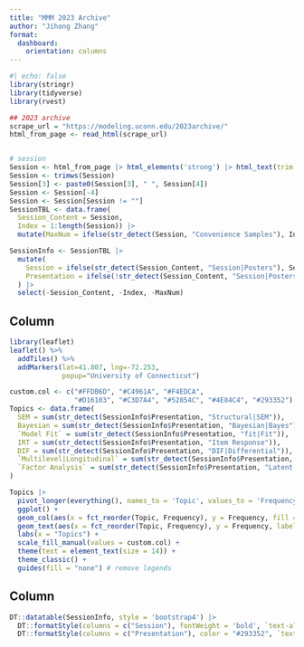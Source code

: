 ```yaml
---
title: "MMM 2023 Archive"
author: "Jihong Zhang"
format: 
  dashboard:
    orientation: columns
---
```


```r
#| echo: false
library(stringr)
library(tidyverse)
library(rvest)

## 2023 archive
scrape_url = "https://modeling.uconn.edu/2023archive/"
html_from_page <- read_html(scrape_url)


# session
Session <- html_from_page |> html_elements('strong') |> html_text(trim = TRUE)
Session <- trimws(Session)
Session[3] <- paste0(Session[3], " ", Session[4])
Session <- Session[-4]
Session <- Session[Session != ""]
SessionTBL <- data.frame(
  Session_Content = Session,
  Index = 1:length(Session)) |> 
  mutate(MaxNum = ifelse(str_detect(Session, "Convenience Samples"), Index, 0))

SessionInfo <- SessionTBL |> 
  mutate(
    Session = ifelse(str_detect(Session_Content, "Session|Posters"), Session_Content, ""),
    Presentation = ifelse(!str_detect(Session_Content, "Session|Posters"), Session_Content, ""),
  ) |> 
  select(-Session_Content, -Index, -MaxNum)
```


## Column {width=30%} 

```r
library(leaflet)
leaflet() %>%
  addTiles() %>% 
  addMarkers(lat=41.807, lng=-72.253,
             popup="University of Connecticut")
```
```r
custom.col <- c("#FFDB6D", "#C4961A", "#F4EDCA", 
                "#D16103", "#C3D7A4", "#52854C", "#4E84C4", "#293352")
Topics <- data.frame(
  SEM = sum(str_detect(SessionInfo$Presentation, "Structural|SEM")),
  Bayesian = sum(str_detect(SessionInfo$Presentation, "Bayesian|Bayes")),
  `Model Fit` = sum(str_detect(SessionInfo$Presentation, "fit|Fit")),
  IRT = sum(str_detect(SessionInfo$Presentation, "Item Response")),
  DIF = sum(str_detect(SessionInfo$Presentation, "DIF|Differential")),
  `Multilevel|Longitudinal` = sum(str_detect(SessionInfo$Presentation, "Multilevel|Latent Growth|Longitudinal")),
  `Factor Analysis` = sum(str_detect(SessionInfo$Presentation, "Latent Variable|Bifactor"))
)

Topics |> 
  pivot_longer(everything(), names_to = 'Topic', values_to = 'Frequency') |> 
  ggplot() +
  geom_col(aes(x = fct_reorder(Topic, Frequency), y = Frequency, fill = fct_reorder(Topic, Frequency))) +
  geom_text(aes(x = fct_reorder(Topic, Frequency), y = Frequency, label = paste0(Frequency, " / ", sum(str_length(SessionInfo$Presentation) > 0)) ), nudge_y = 0.3) +
  labs(x = "Topics") +
  scale_fill_manual(values = custom.col) +
  theme(text = element_text(size = 14)) +
  theme_classic() +
  guides(fill = "none") # remove legends
```

## Column {width=70%}

```r
DT::datatable(SessionInfo, style = 'bootstrap4') |> 
  DT::formatStyle(columns = c("Session"), fontWeight = 'bold', `text-align` = 'left') |> 
  DT::formatStyle(columns = c("Presentation"), color = "#293352", `text-align` = 'left')
```


